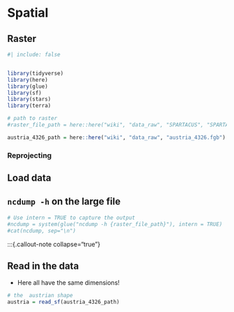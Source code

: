 # Spatial 

## Raster

```r
#| include: false


library(tidyverse)
library(here)
library(glue)
library(sf)
library(stars)
library(terra)

# path to raster
#raster_file_path = here::here("wiki", "data_raw", "SPARTACUS", "SPARTACUS2-DAILY_TX_2024.nc")

austria_4326_path = here::here("wiki", "data_raw", "austria_4326.fgb")
```

### Reprojecting


## Load data

:::{.callout-note collapse="true"}

## `ncdump -h` on the large file

```r
# Use intern = TRUE to capture the output
#ncdump = system(glue("ncdump -h {raster_file_path}"), intern = TRUE)
#cat(ncdump, sep="\n")
```

:::


:::{.callout-note collapse="true"}

## Read in the data

- Here all have the same dimensions!

```r
# the  austrian shape
austria = read_sf(austria_4326_path)
```
